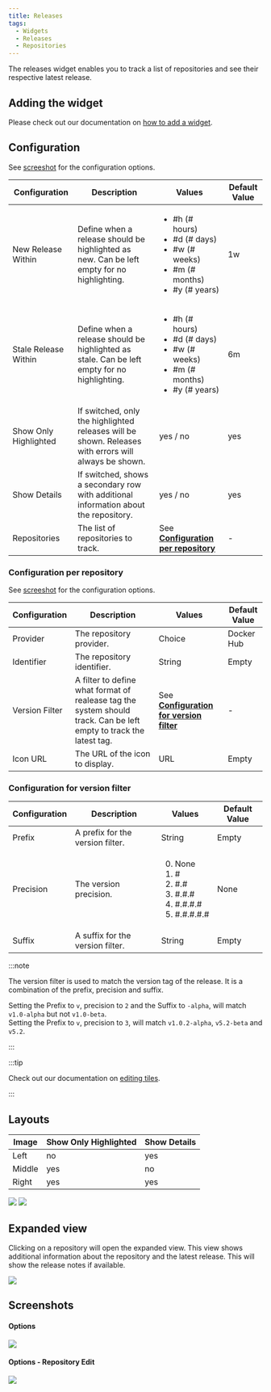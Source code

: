 ```yaml
---
title: Releases
tags:
  - Widgets
  - Releases
  - Repositories
---
```


The releases widget enables you to track a list of repositories and see their respective latest release. 

## Adding the widget
Please check out our documentation on [how to add a widget](/docs/getting-started/after-the-installation#embed-integration-data-using-widgets).

## Configuration
See [screeshot](#options) for the configuration options.

| Configuration         | Description                                                                                          | Values                                                                                                             | Default Value |
| --------------------- | ---------------------------------------------------------------------------------------------------- | ------------------------------------------------------------------------------------------------------------------ | ------------- | 
| New Release Within    | Define when a release should be highlighted as new. Can be left empty for no highlighting.           | <ul><li>#h (# hours)</li><li>#d (# days)</li><li>#w (# weeks)</li><li>#m (# months)</li><li>#y (# years)</li></ul> | 1w            |
| Stale Release Within  | Define when a release should be highlighted as stale. Can be left empty for no highlighting.         | <ul><li>#h (# hours)</li><li>#d (# days)</li><li>#w (# weeks)</li><li>#m (# months)</li><li>#y (# years)</li></ul> | 6m            | 
| Show Only Highlighted | If switched, only the highlighted releases will be shown. Releases with errors will always be shown. | yes / no                                                                                                           | yes           |
| Show Details          | If switched, shows a secondary row with additional information about the repository.                 | yes / no                                                                                                           | yes           |
| Repositories          | The list of repositories to track.                                                                   | See [**Configuration per repository**](#configuration-per-repository)                                              | -             |

### Configuration per repository
See [screeshot](#options---repository-edit) for the configuration options.

| Configuration   | Description                                                                                                         | Values                                                                        | Default Value |
| --------------- | ------------------------------------------------------------------------------------------------------------------- | ------------------------------------------------------------------------------| ------------- |
| Provider        | The repository provider.                                                                                            | Choice                                                                        | Docker Hub    |
| Identifier      | The repository identifier.                                                                                          | String                                                                        | Empty         |
| Version Filter  | A filter to define what format of realease tag the system should track. Can be left empty to track the latest tag.  | See [**Configuration for version filter**](#configuration-for-version-filter) | -             |
| Icon URL        | The URL of the icon to display.                                                                                     | URL                                                                           | Empty         |

### Configuration for version filter

| Configuration | Description                      | Values                                                                                                 | Default Value |
| ------------- | -------------------------------- | ------------------------------------------------------------------------------------------------------ | --------------|
| Prefix        | A prefix for the version filter. | String                                                                                                 | Empty         |
| Precision     | The version precision.           | <ol start="0"><li>None</li><li>#</li><li>#.#</li><li>#.#.#</li><li>#.#.#.#</li><li>#.#.#.#.#</li></ol> | None          |
| Suffix        | A suffix for the version filter. | String                                                                                                 | Empty         |

:::note

The version filter is used to match the version tag of the release. It is a combination of the prefix, precision and suffix.

Setting the Prefix to `v`, precision to `2` and the Suffix to `-alpha`, will match `v1.0-alpha` but not `v1.0-beta`.  
Setting the Prefix to `v`, precision to `3`, will match `v1.0.2-alpha`, `v5.2-beta` and `v5.2`.

:::

:::tip

Check out our documentation on [editing tiles](/docs/getting-started/after-the-installation#arrange-and-organize-your-board).

:::

## Layouts
| Image  | Show Only Highlighted | Show Details |
| ------ | --------------------- | ------------ |
| Left   | no                    | yes          |
| Middle | yes                   | no           |
| Right  | yes                   | yes          |

![](./img/screenshot-view-examples-light.png)
![](./img/screenshot-view-examples-dark.png)

## Expanded view
Clicking on a repository will open the expanded view. This view shows additional information about the repository and the latest release.
This will show the release notes if available.

![](./img/screenshot-expanded-repository.png)

## Screenshots
#### Options
![](./img/screenshot-options.png)

#### Options - Repository Edit
![](./img/screenshot-options-repository-edit.png)
